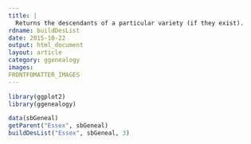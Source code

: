 ```yaml
---
title: |
  Returns the descendants of a particular variety (if they exist).
rdname: buildDesList
date: 2015-10-22
output: html_document
layout: article
category: ggenealogy
images:
FRONTFOMATTER_IMAGES
---
```


```r
library(ggplot2)
library(ggenealogy)
```

```r
data(sbGeneal)
getParent("Essex", sbGeneal)
buildDesList("Essex", sbGeneal, 3)



```